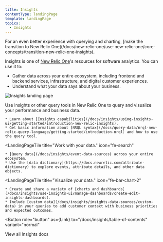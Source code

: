 ```yaml
---
title: Insights
contentType: landingPage
template: landingPage
topics:
  - Insights
---
```



<Callout variant="important">
  For an even better experience with querying and charting, [make the transition to New Relic One](/docs/new-relic-one/use-new-relic-one/core-concepts/transition-new-relic-one-insights).
</Callout>

Insights is one of [New Relic One](/docs/new-relic-one/use-new-relic-one/get-started/introduction-new-relic-one)'s resources for software analytics. You can use it to:

* Gather data across your entire ecosystem, including frontend and backend services, infrastructure, and digital customer experiences.
* Understand what your data says about your business.

![Insights landing page](./images/insights-landing-page-prototype1-072020.png "Insights landing page")

Use Insights or other query tools in New Relic One to query and visualize your performance and business data.

<LandingPageTileGrid>
  <LandingPageTile
    title="Get started."
    icon="fe-check-square"
  >


    * Learn about [Insights capabilities](/docs/insights/using-insights-ui/getting-started/introduction-new-relic-insights).
    * Get basic information about [NRQL syntax](/docs/query-data/nrql-new-relic-query-language/getting-started/introduction-nrql) and how to use the query tool.
  </LandingPageTile>

  <LandingPageTile
    title="Work with your data."
    icon="fe-search"
  >


    * [Query data](/docs/insights/event-data-sources) across your entire ecosystem.
    * Use the [data dictionary](https://docs.newrelic.com/attribute-dictionary) to explore events, attribute details, and other data objects.
  </LandingPageTile>

  <LandingPageTile
    title="Visualize your data."
    icon="fe-bar-chart-2"
  >


    * Create and share a variety of [charts and dashboards](/docs/insights/use-insights-ui/manage-dashboards/create-edit-insights-dashboards).
    * Include [custom data](/docs/insights/insights-data-sources/custom-data) in your queries to add customer context with business priorities and expected outcomes.
  </LandingPageTile>
</LandingPageTileGrid>

<Button
  role="button"
  as={Link}
  to="/docs/insights/table-of-contents"
  variant="normal"
>
  View all Insights docs
</Button>
